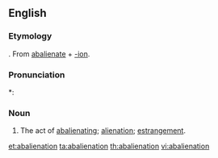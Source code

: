{{also|abaliénation}}
==English==

===Etymology===
{{etyl|la}} {{term|abalienatio}}. From [[abalienate]] + [[-ion]].

===Pronunciation===
*: {{rhymes|eɪʃǝn}}

===Noun===
{{en-noun}}

# {{obsolete}} The act of [[abalienating]]; [[alienation]]; [[estrangement]].

[[et:abalienation]]
[[ta:abalienation]]
[[th:abalienation]]
[[vi:abalienation]]